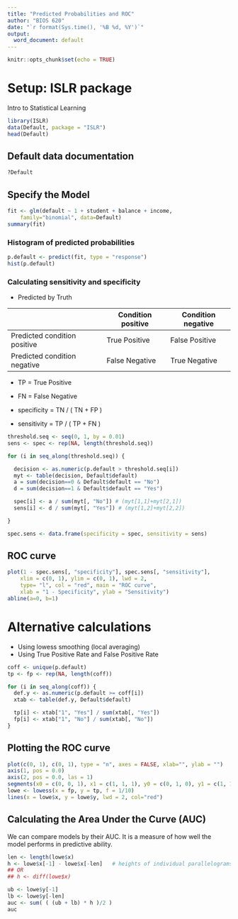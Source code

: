 ```yaml
---
title: "Predicted Probabilities and ROC"
author: "BIOS 620"
date: "`r format(Sys.time(), '%B %d, %Y')`"
output:
  word_document: default
---
```


```r
knitr::opts_chunk$set(echo = TRUE)
```

# Setup: ISLR package

Intro to Statistical Learning

```r
library(ISLR)
data(Default, package = "ISLR")
head(Default)
```

## Default data documentation

```r
?Default
```

## Specify the Model

```r
fit <- glm(default ~ 1 + student + balance + income,
    family="binomial", data=Default)
summary(fit)
```

### Histogram of predicted probabilities

```r
p.default <- predict(fit, type = "response")
hist(p.default)
```

### Calculating sensitivity and specificity

* Predicted by Truth

|                              | Condition positive | Condition negative |
|------------------------------|--------------------|--------------------|
| Predicted condition positive | True Positive      | False Positive     |
| Predicted condition negative | False Negative     | True Negative      |

* TP = True Positive
* FN = False Negative

* specificity = TN / ( TN + FP )
* sensitivity  = TP / ( TP + FN )

```r
threshold.seq <- seq(0, 1, by = 0.01)
sens <- spec <- rep(NA, length(threshold.seq))

for (i in seq_along(threshold.seq)) {

  decision <- as.numeric(p.default > threshold.seq[i])
  myt <- table(decision, Default$default)
  a = sum(decision==0 & Default$default == "No")
  d = sum(decision==1 & Default$default == "Yes")

  spec[i] <- a / sum(myt[, "No"]) # (myt[1,1]+myt[2,1])
  sens[i] <- d / sum(myt[, "Yes"]) # (myt[1,2]+myt[2,2])

}

spec.sens <- data.frame(specificity = spec, sensitivity = sens)
```

## ROC curve

```r
plot(1 - spec.sens[, "specificity"], spec.sens[, "sensitivity"],
    xlim = c(0, 1), ylim = c(0, 1), lwd = 2,
    type= "l", col = "red", main = "ROC curve",
    xlab = "1 - Specificity", ylab = "Sensitivity")
abline(a=0, b=1)
```

# Alternative calculations

* Using lowess smoothing (local averaging)
* Using True Positive Rate and False Positive Rate

```r
coff <- unique(p.default)
tp <- fp <- rep(NA, length(coff))

for (i in seq_along(coff)) {
  def.y <- as.numeric(p.default >= coff[i])
  xtab <- table(def.y, Default$default)

  tp[i] <- xtab["1", "Yes"] / sum(xtab[, "Yes"])
  fp[i] <- xtab["1", "No"] / sum(xtab[, "No"])
}
```

## Plotting the ROC curve

```r
plot(c(0, 1), c(0, 1), type = "n", axes = FALSE, xlab="", ylab = "")
axis(1, pos = 0.0)
axis(2, pos = 0.0, las = 1)
segments(x0 = c(0, 0, 1), x1 = c(1, 1, 1), y0 = c(0, 1, 0), y1 = c(1, 1, 1))
lowe <- lowess(x = fp, y = tp, f = 1/10)
lines(x = lowe$x, y = lowe$y, lwd = 2, col="red")
```

## Calculating the Area Under the Curve (AUC)

We can compare models by their AUC. It is a measure of how well the model
performs in predictive ability.

```r
len <- length(lowe$x)
h <- lowe$x[-1] - lowe$x[-len]   # heights of individual parallelograms
## OR
## h <- diff(lowe$x)

ub <- lowe$y[-1]
lb <- lowe$y[-len]
auc <- sum( ( (ub + lb) * h )/2 )
auc
```
